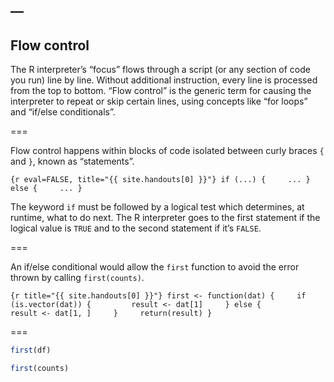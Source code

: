 ---
---

## Flow control

The R interpreter's "focus" flows through a script (or any section of code you run) line by line.
Without additional instruction, every line is processed from the top to bottom.
"Flow control" is the generic term for causing the interpreter to repeat or skip certain lines, using concepts like "for loops" and "if/else conditionals".

===

Flow control happens within blocks of code isolated between curly braces `{` and `}`, known as "statements".

```{r eval=FALSE, title="{{ site.handouts[0] }}"}
if (...) {
    ...
} else {
    ...
}
```

The keyword `if` must be followed by a logical test which determines, at runtime, what to do next.
The R interpreter goes to the first statement if the logical value is `TRUE` and to the second statement if it's `FALSE`.

===

An if/else conditional would allow the `first` function to avoid the error thrown by calling `first(counts)`.

```{r title="{{ site.handouts[0] }}"}
first <- function(dat) {
    if (is.vector(dat)) {
        result <- dat[1]
    } else {
        result <- dat[1, ]
    }
    return(result)
}
```

===

```r
first(df)
```

```r
first(counts)
```

<!--
===

## Exercise 7

The keywords `else` and `if` can be combined to allow flow control among more than two statements.

```{r eval=FALSE, title="{{ site.handouts[0] }}"}
if (...) {
    ...
} else if {
    ...
} else if {
   ...
} else {
   ...
}
```

Expand the `first` function once again to differentiate between `dat` provided as a `matrix` and as a `data.frame`. It's up to you what the "first" element of a matrix should be!

[View solution](#solution-7)
{:.notes}
-->